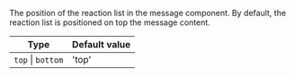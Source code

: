 The position of the reaction list in the message component. By default, the reaction list is positioned on top the message content.

| Type              | Default value |
| ----------------- | ------------- |
| `top` \| `bottom` | 'top'         |
